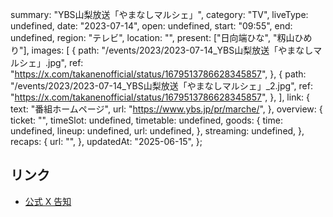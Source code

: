   summary: "YBS山梨放送「やまなしマルシェ」",
  category: "TV",
  liveType: undefined,
  date: "2023-07-14",
  open: undefined,
  start: "09:55",
  end: undefined,
  region: "テレビ",
  location: "",
  present: ["日向端ひな", "籾山ひめり"],
  images: [
    {
      path: "/events/2023/2023-07-14_YBS山梨放送「やまなしマルシェ」.jpg",
      ref: "https://x.com/takanenofficial/status/1679513786628345857",
    },
    {
      path: "/events/2023/2023-07-14_YBS山梨放送「やまなしマルシェ」_2.jpg",
      ref: "https://x.com/takanenofficial/status/1679513786628345857",
    },
  ],
  link: {
    text: "番組ホームページ",
    url: "https://www.ybs.jp/pr/marche/",
  },
  overview: {
    ticket: "",
    timeSlot: undefined,
    timetable: undefined,
    goods: {
      time: undefined,
      lineup: undefined,
      url: undefined,
    },
    streaming: undefined,
  },
  recaps: {
    url: "",
  },
  updatedAt: "2025-06-15",
};

## リンク

- [公式 X 告知](https://x.com/takanenofficial/status/1679513786628345857)
